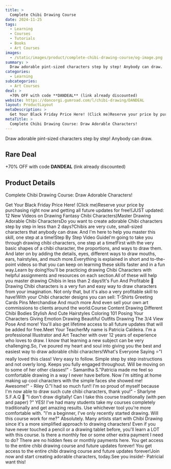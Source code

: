 ```yaml
---
title: >
  Complete Chibi Drawing Course
date: 2024-11-25
tags:
  - Learning
  - Courses
  - Tutorials
  - Books
  - Art Courses
images:
  - /static/images/product/complete-chibi-drawing-course/og-image.png
summary: >
  Draw adorable pint-sized characters step by step! Anybody can draw.
categories:
  - Learning
subcategories:
  - Art Courses
deal: >
  +70% OFF with code **DANDEAL** (link already discounted)
website: https://doncorgi.gumroad.com/l/chibi-drawing/DANDEAL
layout: ProductLayout
metaDescription: >
  Get Your Black Friday Price Here! (Click me)Reserve your price by purchasing right now and getting all future updates for free!(JUST updated: 12 New Videos on Drawing Fantasy Chibi Characters)Master Drawing Adorable Chibi CharactersDo you want to create adorable Chibi characters step by step in less than 2 days?Chibis are very cute, small-sized characters that anybody can draw. And I'm here to help you master this skill, one step at a time!Step By Step Video GuideI'm going to take you through drawing chibi characters, one step at a time!First with the very basic shapes of a chibi character, the proportions, and ways to draw them. And later on by adding the details, eyes, different ways to draw mouths, ears, hairstyles, and much more.Everything is explained in short and to-the-point videos so that you can keep on learning these skills faster and in a fun way.Learn by doingYou'll be practicing drawing Chibi Characters with helpful assignments and resources on each section.All of these will help you master drawing Chibis in less than 2 days!It's Fun And Profitable 🥰Drawing Chibi characters is a very fun and easy way to draw characters from your imagination. Not only that, but it's also a very profitable skill to have!With your Chibi character designs you can sell: T-Shirts Greeting Cards Pins Merchandise And much more And even sell your own art commissions to clients around the world.Course Content Drawing Different Chibi Bodies Stylish And Cute Hairstyles Coloring 101 Posing Your Characters Giving Emotion Drawing Beautiful Outfits Drawing The 3/4 View Pose And more! You'll also get lifetime access to all future updates that will be added for free.Meet Your TeacherMy name is Patricia Caldeira. I'm a professional Illustrator and Art Teacher with over 12 years of experience who loves to draw. I know that learning a new subject can be very challenging.So, I've poured my heart and soul into giving you the best and easiest way to draw adorable chibi characters!What's Everyone Saying ⭐"I really loved this class! Very easy to follow. Simple step by step instructions and not overly long. Keeps you fully engaged throughout. Will be moving on to some of her other classes!" - Samantha S."Patricia made me feel so comfortable drawing in a way I never have before. Now I'm sitting at home making up cool characters with the simple faces she showed me! Awesome!" - Riley O."I had so much fun!! I'm so proud of myself because I'm now able to draw such cute chibi characters, thank you!" - Sharlyne S.F.A.Q 📝 "I don't draw digitally! Can I take this course traditionally (with pen and paper) ?" YES! I've had many students take my courses completely traditionally and get amazing results. Use whichever tool you're more comfortable with. "I'm a beginner, I've only recently started drawing. Will this course work for me?" Absolutely. Many artists start with Chibi Drawing since it's a more simplified approach to drawing characters! Even if you have never touched a pencil or a drawing tablet before, you'll learn a LOT with this course. Is there a monthly fee or some other extra payment I need to do? There are no hidden fees or monthly payments here. You get access to the entire chibi drawing course and future updates forever! You get access to the entire chibi drawing course and future updates forever!Join now and start creating adorable characters, today.See you inside!- PatriciaI want this!
metaTitle: >
  Complete Chibi Drawing Course: Draw Adorable Characters!
---
```

Draw adorable pint-sized characters step by step! Anybody can draw.

## Rare Deal

+70% OFF with code **DANDEAL** (link already discounted)

## Product Details
Complete Chibi Drawing Course: Draw Adorable Characters!

Get Your Black Friday Price Here! (Click me)Reserve your price by purchasing right now and getting all future updates for free!(JUST updated: 12 New Videos on Drawing Fantasy Chibi Characters)Master Drawing Adorable Chibi CharactersDo you want to create adorable Chibi characters step by step in less than 2 days?Chibis are very cute, small-sized characters that anybody can draw. And I'm here to help you master this skill, one step at a time!Step By Step Video GuideI'm going to take you through drawing chibi characters, one step at a time!First with the very basic shapes of a chibi character, the proportions, and ways to draw them. And later on by adding the details, eyes, different ways to draw mouths, ears, hairstyles, and much more.Everything is explained in short and to-the-point videos so that you can keep on learning these skills faster and in a fun way.Learn by doingYou'll be practicing drawing Chibi Characters with helpful assignments and resources on each section.All of these will help you master drawing Chibis in less than 2 days!It's Fun And Profitable 🥰Drawing Chibi characters is a very fun and easy way to draw characters from your imagination. Not only that, but it's also a very profitable skill to have!With your Chibi character designs you can sell: T-Shirts Greeting Cards Pins Merchandise And much more And even sell your own art commissions to clients around the world.Course Content Drawing Different Chibi Bodies Stylish And Cute Hairstyles Coloring 101 Posing Your Characters Giving Emotion Drawing Beautiful Outfits Drawing The 3/4 View Pose And more! You'll also get lifetime access to all future updates that will be added for free.Meet Your TeacherMy name is Patricia Caldeira. I'm a professional Illustrator and Art Teacher with over 12 years of experience who loves to draw. I know that learning a new subject can be very challenging.So, I've poured my heart and soul into giving you the best and easiest way to draw adorable chibi characters!What's Everyone Saying ⭐"I really loved this class! Very easy to follow. Simple step by step instructions and not overly long. Keeps you fully engaged throughout. Will be moving on to some of her other classes!" - Samantha S."Patricia made me feel so comfortable drawing in a way I never have before. Now I'm sitting at home making up cool characters with the simple faces she showed me! Awesome!" - Riley O."I had so much fun!! I'm so proud of myself because I'm now able to draw such cute chibi characters, thank you!" - Sharlyne S.F.A.Q 📝 "I don't draw digitally! Can I take this course traditionally (with pen and paper) ?" YES! I've had many students take my courses completely traditionally and get amazing results. Use whichever tool you're more comfortable with. "I'm a beginner, I've only recently started drawing. Will this course work for me?" Absolutely. Many artists start with Chibi Drawing since it's a more simplified approach to drawing characters! Even if you have never touched a pencil or a drawing tablet before, you'll learn a LOT with this course. Is there a monthly fee or some other extra payment I need to do? There are no hidden fees or monthly payments here. You get access to the entire chibi drawing course and future updates forever! You get access to the entire chibi drawing course and future updates forever!Join now and start creating adorable characters, today.See you inside!- PatriciaI want this!
